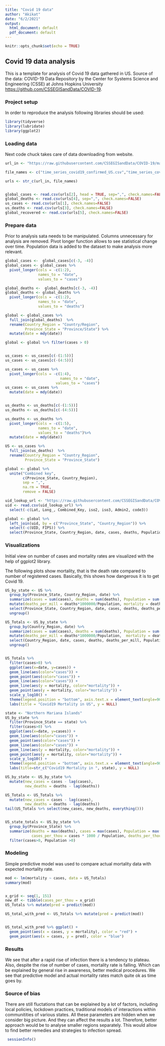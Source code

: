---
title: "Covid 19 data"
author: "Akikat"
date: "6/2/2021"
output:
  html_document: default
  pdf_document: default
---

```{r setup, include=FALSE}
knitr::opts_chunk$set(echo = TRUE)
```

## Covid 19 data analysis

This is a template for analysis of Covid 19 data gathered in US. Source of the data: COVID-19 Data Repository by the Center for Systems Science and Engineering (CSSE) at Johns Hopkins University <https://github.com/CSSEGISandData/COVID-19>.


### Project setup

In order to reproduce the analysis following libraries should be used:

```{r necessary libraries}
library(tidyverse)
library(lubridate)
library(ggplot2)
```


### Loading data

Next code chuck takes care of data downloading from website.

```{r loading data}

url_in <- "https://raw.githubusercontent.com/CSSEGISandData/COVID-19/master/csse_covid_19_data/csse_covid_19_time_series/"

file_names <- c("time_series_covid19_confirmed_US.csv","time_series_covid19_confirmed_global.csv", "time_series_covid19_deaths_US.csv", "time_series_covid19_deaths_global.csv", "time_series_covid19_recovered_global.csv")

urls <- str_c(url_in, file_names)


global_cases <- read.csv(urls[2], head = TRUE, sep=",", check.names=FALSE)
global_deaths <- read.csv(urls[4], sep=",", check.names=FALSE)
us_cases <- read.csv(urls[1], check.names=FALSE)
us_deaths <- read.csv(urls[3], check.names=FALSE)
global_recovered <- read.csv(urls[5], check.names=FALSE)


```

### Prepare data

Prior to analysis sata needs to be manipulated. Columns unnecessary for analysis are removed.
Pivot longer function allows to see statistical change over time.
Population data is added to the dataset to make analysis more relevant.

```{r data preparation}

global_cases <-  global_cases[c(-3, -4)]
global_cases <- global_cases %>%
  pivot_longer(cols = -c(1:2), 
               names_to = "date",
               values_to = "cases")

global_deaths <-  global_deaths[c(-3, -4)]
global_deaths <- global_deaths %>%
  pivot_longer(cols = -c(1:2), 
               names_to = "date",
               values_to = "deaths")

global <- global_cases %>%
  full_join(global_deaths)  %>%
  rename(Country_Region = "Country/Region",
         Province_State = "Province/State") %>%
  mutate(date = mdy(date))

global <- global %>% filter(cases > 0)


us_cases <- us_cases[c(-(1:5))]
us_cases <- us_cases[c(-(4:5))]

us_cases <- us_cases %>%
  pivot_longer(cols = -c(1:4),
                         names_to = "date",
                       values_to = "cases")
us_cases <- us_cases %>%
  mutate(date = mdy(date))


us_deaths <- us_deaths[c(-(1:5))]
us_deaths <- us_deaths[c(-(4:5))]

us_deaths <- us_deaths %>%
  pivot_longer(cols = -c(1:5),
               names_to = "date",
               values_to = "deaths")%>%
  mutate(date = mdy(date))

US <- us_cases %>%
  full_join(us_deaths)  %>%
  rename(Country_Region = "Country_Region",
         Province_State = "Province_State") 

global <- global %>%
  unite("Combined key",
        c(Province_State, Country_Region),
        sep = ",",
        na.rm = TRUE,
        remove = FALSE)

uid_lookup_url <- "https://raw.githubusercontent.com/CSSEGISandData/COVID-19/master/csse_covid_19_data/UID_ISO_FIPS_LookUp_Table.csv"
uid <- read.csv(uid_lookup_url) %>%
  select(-c(Lat, Long_, Combined_Key, iso2, iso3, Admin2, code3))

global <- global %>%
  left_join(uid, by = c("Province_State", "Country_Region")) %>%
  select(-c(UID, FIPS)) %>%
  select(Province_State, Country_Region, date, cases, deaths, Population, 'Combined key')

```


### Visualizations

Initial view on number of cases and mortality rates are visualized with the help of ggplot2 library.

The following plots show mortality, that is the death rate compared to number of registered cases. Basically, this shows how dangerous it is to get Covid 19.

```{r Visualizations}

US_by_state <- US %>%
  group_by(Province_State, Country_Region, date) %>%
  summarize(cases = sum(cases), deaths = sum(deaths), Population = sum(Population))  %>%
  mutate(deaths_per_mill = deaths*1000000/Population, mortality = deaths/cases) %>%
  select(Province_State, Country_Region, date, cases, deaths, deaths_per_mill, Population, mortality) %>%
  ungroup()

US_Totals <- US_by_state %>%
  group_by(Country_Region, date) %>%
  summarize(cases = sum(cases), deaths = sum(deaths), Population = sum(Population))  %>%
  mutate(deaths_per_mill = deaths*1000000/Population,  mortality = deaths/cases) %>%
  select(Country_Region, date, cases, deaths, deaths_per_mill, Population, mortality) %>%
  ungroup()


US_Totals %>%
  filter(cases>0) %>%
  ggplot(aes(x=date, y=cases)) +
  geom_line(aes(color="cases")) +
  geom_point(aes(color="cases")) +
  geom_line(aes(color="cases")) + 
  geom_line(aes(y = mortality, color="mortality")) +
  geom_point(aes(y = mortality, color="mortality")) +
  scale_y_log10() +
  theme(legend.position = "bottom", axis.text.x = element_text(angle=90)) +
  labs(title = "Covid19 Mortality in US", y = NULL)

state <- "Northern Mariana Islands"
US_by_state %>%
  filter(Province_State == state) %>%
  filter(cases>0) %>%
  ggplot(aes(x=date, y=cases)) +
  geom_line(aes(color="cases")) +
  geom_point(aes(color="cases")) +
  geom_line(aes(color="cases")) + 
  geom_line(aes(y = mortality, color="mortality")) +
  geom_point(aes(y = mortality, color="mortality")) +
  scale_y_log10() +
  theme(legend.position = "bottom", axis.text.x = element_text(angle=90)) +
  labs(title=str_c("Covid19 Mortality in ", state), y = NULL)

US_by_state <- US_by_state %>%
  mutate(new_cases = cases - lag(cases),
         new_deaths = deaths - lag(deaths))

US_Totals <- US_Totals %>%
  mutate(new_cases = cases - lag(cases),
         new_deaths = deaths - lag(deaths))
tail(US_Totals %>% select(new_cases, new_deaths, everything()))


US_state_totals <- US_by_state %>%
  group_by(Province_State) %>%
  summarize(deaths = max(deaths), cases = max(cases), Population = max(Population),
            cases_per_thou = cases * 1000 / Population, deaths_per_thou = deaths * 1000/Population, mortality) %>%
  filter(cases>0, Population >0)


```

### Modeling

Simple predictive model was used to compare actual mortality data with expected mortality rate.

```{r Modeling}
mod <- lm(mortality ~ cases, data = US_Totals)
summary(mod)


x_grid <- seq(1, 151)
new_df <- tibble(cases_per_thou = x_grid)
US_Totals %>% mutate(pred = predict(mod))

US_total_with_pred <- US_Totals %>% mutate(pred = predict(mod))


US_total_with_pred %>% ggplot() +
  geom_point(aes(x = cases, y = mortality), color = "red") +
  geom_point(aes(x = cases, y = pred), color = "blue") 


```

### Results

We see that after a rapid rise of infection there is a tendency to plateau. Also, despite the rise of number of cases, mortality rate is falling. Which can be explained by general rise in awareness, better medical procedures.
We see that predictive model and actual mortality rates match quite ok as time goes by.

### Source of bias

There are still fluctations that can be explained by a lot of factors, including local policies, lockdown practices, traditional models of interactions within communitities of various states. All these parameters are hidden when we consider big picture. And they can affect the results a lot.
Therefore, better approach would be to analyse smaller regions separately. This would allow to find better remedies and strategies to infection spread.


```{r session info, echo=TRUE}
 sessionInfo()
```

